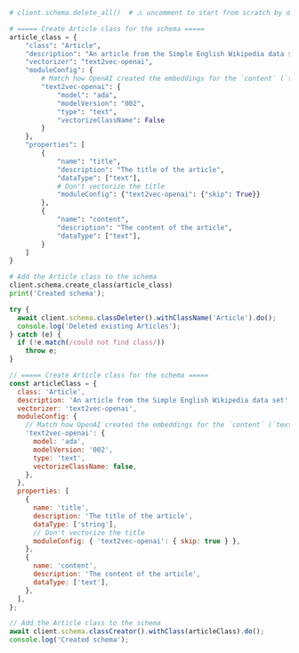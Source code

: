 
<Tabs groupId="languages">
<TabItem value="py" label="Python">

```python
# client.schema.delete_all()  # ⚠️ uncomment to start from scratch by deleting ALL data

# ===== Create Article class for the schema =====
article_class = {
    "class": "Article",
    "description": "An article from the Simple English Wikipedia data set",
    "vectorizer": "text2vec-openai",
    "moduleConfig": {
        # Match how OpenAI created the embeddings for the `content` (`text`) field
        "text2vec-openai": {
            "model": "ada",
            "modelVersion": "002",
            "type": "text",
            "vectorizeClassName": False
        }
    },
    "properties": [
        {
            "name": "title",
            "description": "The title of the article",
            "dataType": ["text"],
            # Don't vectorize the title
            "moduleConfig": {"text2vec-openai": {"skip": True}}
        },
        {
            "name": "content",
            "description": "The content of the article",
            "dataType": ["text"],
        }
    ]
}

# Add the Article class to the schema
client.schema.create_class(article_class)
print('Created schema');
```

</TabItem>

<TabItem value="js" label="JS/TS Client v2">

```js
try {
  await client.schema.classDeleter().withClassName('Article').do();
  console.log('Deleted existing Articles');
} catch (e) {
  if (!e.match(/could not find class/))
    throw e;
}

// ===== Create Article class for the schema =====
const articleClass = {
  class: 'Article',
  description: 'An article from the Simple English Wikipedia data set',
  vectorizer: 'text2vec-openai',
  moduleConfig: {
    // Match how OpenAI created the embeddings for the `content` (`text`) field
    'text2vec-openai': {
      model: 'ada',
      modelVersion: '002',
      type: 'text',
      vectorizeClassName: false,
    },
  },
  properties: [
    {
      name: 'title',
      description: 'The title of the article',
      dataType: ['string'],
      // Don't vectorize the title
      moduleConfig: { 'text2vec-openai': { skip: true } },
    },
    {
      name: 'content',
      description: 'The content of the article',
      dataType: ['text'],
    },
  ],
};

// Add the Article class to the schema
await client.schema.classCreator().withClass(articleClass).do();
console.log('Created schema');
```

</TabItem>

</Tabs>
